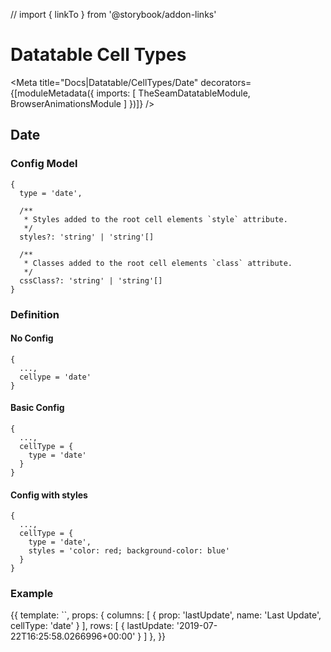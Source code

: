 // import { linkTo } from '@storybook/addon-links'



# Datatable Cell Types

<Meta title="Docs|Datatable/CellTypes/Date" decorators={[moduleMetadata({
  imports: [
    TheSeamDatatableModule,
    BrowserAnimationsModule
  ]
})]} />

## Date

### Config Model

```
{
  type = 'date',

  /**
   * Styles added to the root cell elements `style` attribute.
   */
  styles?: 'string' | 'string'[]

  /**
   * Classes added to the root cell elements `class` attribute.
   */
  cssClass?: 'string' | 'string'[]
}
```

### Definition

#### No Config

```
{
  ...,
  cellype = 'date'
}
```

#### Basic Config
```
{
  ...,
  cellType = {
    type = 'date'
  }
}
```

#### Config with styles
```
{
  ...,
  cellType = {
    type = 'date',
    styles = 'color: red; background-color: blue'
  }
}
```

### Example

<Preview>
  <Story name="Basic" height="150px">
    {{
      template: `<seam-datatable class="vw-100 vh-100" [columns]="columns" [rows]="rows"></seam-datatable>`,
      props: {
        columns: [
          { prop: 'lastUpdate', name: 'Last Update', cellType: 'date' }
        ],
        rows: [
          { lastUpdate: '2019-07-22T16:25:58.0266996+00:00' }
        ]
      },
    }}
  </Story>
</Preview>
